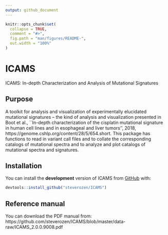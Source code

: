 ```yaml
---
output: github_document
---
```


<!-- README.md is generated from README.Rmd. Please edit that file -->

```r
knitr::opts_chunk$set(
  collapse = TRUE,
  comment = "#>",
  fig.path = "man/figures/README-",
  out.width = "100%"
)
```
# ICAMS

<!-- badges: start -->
<!-- badges: end -->

ICAMS: In-depth Characterization and Analysis of Mutational Signatures

## Purpose

A toolkit for analysis and visualization of experimentally elucidated mutational signatures -- 
the kind of analysis and visualization presented in Boot et al., ``In-depth characterization of the cisplatin 
mutational signature in human cell lines and in esophageal and liver tumors'', 
2018, https://genome.cshlp.org/content/28/5/654.short. This package has functions to read in variant call files and to collate 
the corresponding catalogs of mutational spectra and to analyze and plot catalogs of mutational spectra and signatures.

## Installation

You can install the **development** version of ICAMS from [GitHub](https://github.com/) with:

``` r
devtools::install_github("steverozen/ICAMS")
```

## Reference manual

You can download the PDF manual from: https://github.com/steverozen/ICAMS/blob/master/data-raw/ICAMS_2.0.0.9008.pdf
